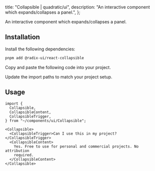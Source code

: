 
  title: "Collapsible | quadratic/ui",
  description: "An interactive component which expands/collapses a panel.",
};

<Title>Collapsible</Title>
<Description>An interactive component which expands/collapses a panel.</Description>
<ComponentPreview id="collapsible" />

## Installation
<Steps>

<StepTitle>Install the following dependencies:</StepTitle>
<StepContent>
```bash
pnpm add @radix-ui/react-collapsible
```
</StepContent>

<StepTitle>Copy and paste the following code into your project.</StepTitle>
<StepContent>
<FileSource id="collapsible" />
</StepContent>

<StepTitle>Update the import paths to match your project setup.</StepTitle>

</Steps>

## Usage
```tsx
import {
  Collapsible,
  CollapsibleContent,
  CollapsibleTrigger,
} from "~/components/ui/Collapsible";
```
```tsx
<Collapsible>
  <CollapsibleTrigger>Can I use this in my project?</CollapsibleTrigger>
  <CollapsibleContent>
    Yes. Free to use for personal and commercial projects. No attribution
    required.
  </CollapsibleContent>
</Collapsible>
```

<Footer previousLabel="Carousel" previousHref="/docs/components/patterns/carousel" nextLabel="Data Table" nextHref="/docs/components/patterns/data-table" />
